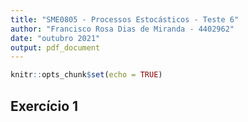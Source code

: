 ```yaml
---
title: "SME0805 - Processos Estocásticos - Teste 6"
author: "Francisco Rosa Dias de Miranda - 4402962"
date: "outubro 2021"
output: pdf_document
---
```

  
```r
knitr::opts_chunk$set(echo = TRUE)
```

## Exercício 1 
